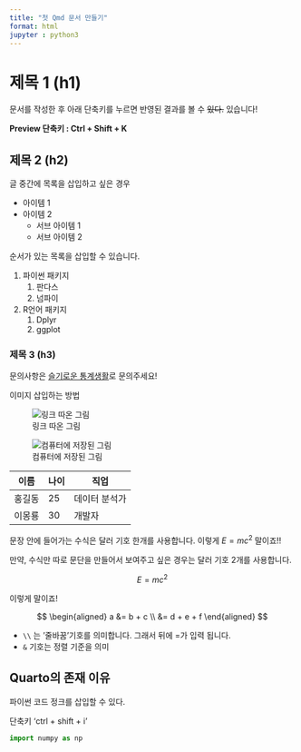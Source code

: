 ```yaml
---
title: "첫 Qmd 문서 만들기"
format: html
jupyter : python3
---
```


# 제목 1 (h1)

문서를 작성한 후 아래 단축키를 누르면 반영된 결과를 볼 수 ~~있다.~~ 있습니다!

**Preview 단축키 : Ctrl + Shift + K**


## 제목 2 (h2)

글 중간에 목록을 삽입하고 싶은 경우

- 아이템 1
- 아이템 2
    - 서브 아이템 1
    - 서브 아이템 2

순서가 있는 목록을 삽입할 수 있습니다.

1. 파이썬 패키지
    1. 판다스
    1. 넘파이
1. R언어  패키지
    1. Dplyr
    1. ggplot

### 제목 3 (h3)

문의사항은 [슬기로운 통계생활](https://statple.com)로 문의주세요!

이미지 삽입하는 방법

![링크 따온 그림](https://statisticsplaybook.com/wp-content/uploads/2023/09/%EC%8A%AC%ED%86%B5%EB%A1%9C%EA%B3%A0%EB%94%94%EC%9E%90%EC%9D%B8-%ED%88%AC%EB%AA%85512x512.webp)

![컴퓨터에 저장된 그림](./statlogo.webp)

 이름  | 나이 | 직업    |
 |------|----|-------|
 | 홍길동 | 25 | 데이터 분석가 |
 | 이몽룡 | 30 | 개발자  |

문장 안에 들어가는 수식은 달러 기호 한개를 사용합니다.
이렇게 $E=mc^2$ 말이죠!!

만약, 수식만 따로 문단을 만들어서 보여주고 싶은 경우는
달러 기호 2개를 사용합니다.

$$
E = mc^2
$$

이렇게 말이죠!

$$
\begin{aligned}
    a &= b + c \\
    &= d + e + f
\end{aligned}
 $$

* `\\` 는 '줄바꿈'기호를 의미합니다. 그래서 뒤에 =가 입력 됩니다.
* `&` 기호는 정렬  기준을 의미

## Quarto의 존재 이유

파이썬 코드 정크를 삽입할 수 있다.

단축키 'ctrl + shift + i '

```python
import numpy as np
```